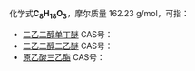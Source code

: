 {{DISPLAYTITLE:C<sub>8</sub>H<sub>18</sub>O<sub>3</sub>}}{{MolFormDisambigNav|C=8|H=18|O=3}}
化学式'''C<sub>8</sub>H<sub>18</sub>O<sub>3</sub>'''，摩尔质量 162.23 g/mol，可指：

*[[二乙二醇单丁醚|二乙二醇单丁醚]] CAS号：{{CAS|112-34-5}}
*[[二乙二醇二乙醚|二乙二醇二乙醚]] CAS号：{{CAS|112-36-7}}
*[[原乙酸三乙酯|原乙酸三乙酯]] CAS号：{{CAS|78-39-7}}

{{Isomerdab}}